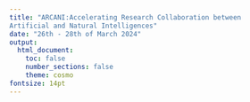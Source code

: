 ```yaml
---
title: "ARCANI:Accelerating Research Collaboration between
Artificial and Natural Intelligences"
date: "26th - 28th of March 2024"
output:
  html_document:
    toc: false
    number_sections: false
    theme: cosmo
fontsize: 14pt
---
```



